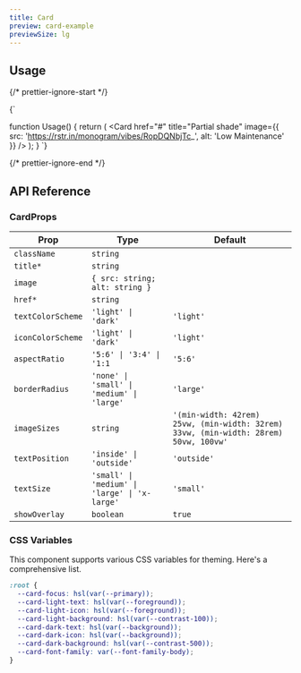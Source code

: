```yaml
---
title: Card
preview: card-example
previewSize: lg
---
```


## Usage

{/* prettier-ignore-start */}

<CodeBlock lang="ts">{`

function Usage() {
    return (
      <Card href="#" title="Partial shade" image={{ src: 'https://rstr.in/monogram/vibes/RopDQNbjTc_', alt: 'Low Maintenance' }} />
    );
}
`}
</CodeBlock>

{/* prettier-ignore-end */}

## API Reference

### CardProps

| Prop              | Type                                          | Default                                                                              |
| ----------------- | --------------------------------------------- | ------------------------------------------------------------------------------------ |
| `className`       | `string`                                      |                                                                                      |
| `title*`          | `string`                                      |                                                                                      |
| `image`           | `{ src: string; alt: string }`                |                                                                                      |
| `href*`           | `string`                                      |                                                                                      |
| `textColorScheme` | `'light' \| 'dark'`                           | `'light'`                                                                            |
| `iconColorScheme` | `'light' \| 'dark'`                           | `'light'`                                                                            |
| `aspectRatio`     | `'5:6' \| '3:4' \| '1:1`                      | `'5:6'`                                                                              |
| `borderRadius`    | `'none' \| 'small' \| 'medium' \| 'large'`    | `'large'`                                                                            |
| `imageSizes`      | `string`                                      | `'(min-width: 42rem) 25vw, (min-width: 32rem) 33vw, (min-width: 28rem) 50vw, 100vw'` |
| `textPosition`    | `'inside' \| 'outside'`                       | `'outside'`                                                                          |
| `textSize`        | `'small' \| 'medium' \| 'large' \| 'x-large'` | `'small'`                                                                            |
| `showOverlay`     | `boolean`                                     | `true`                                                                               |

### CSS Variables

This component supports various CSS variables for theming. Here's a comprehensive list.

```css
:root {
  --card-focus: hsl(var(--primary));
  --card-light-text: hsl(var(--foreground));
  --card-light-icon: hsl(var(--foreground));
  --card-light-background: hsl(var(--contrast-100));
  --card-dark-text: hsl(var(--background));
  --card-dark-icon: hsl(var(--background));
  --card-dark-background: hsl(var(--contrast-500));
  --card-font-family: var(--font-family-body);
}
```
